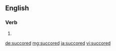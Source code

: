 ==English==

===Verb===
{{head|en}}

# {{en-past of|succor}}

[[de:succored]]
[[mg:succored]]
[[ja:succored]]
[[vi:succored]]